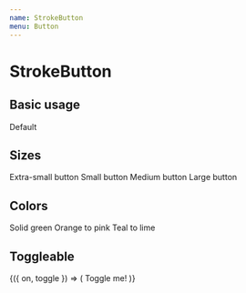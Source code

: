```yaml
---
name: StrokeButton
menu: Button
---
```




# StrokeButton

<PropsTable of={StrokeButton} />


## Basic usage

<Playground>
  <StrokeButton>Default</StrokeButton>
</Playground>


## Sizes

<Playground>
  <StrokeButton size="xsmall">
    Extra-small button
  </StrokeButton>
</Playground>

<Playground>
  <StrokeButton size="small">
    Small button
  </StrokeButton>
</Playground>

<Playground>
  <StrokeButton size="medium">
    Medium button
  </StrokeButton>
</Playground>

<Playground>
  <StrokeButton size="large">
    Large button
  </StrokeButton>
</Playground>

## Colors

<Playground>
  <StrokeButton color1={COLORS.green[500]} color2={COLORS.green[500]}>
    Solid green
  </StrokeButton>
</Playground>

<Playground>
  <StrokeButton color1={COLORS.orange[500]} color2={COLORS.pink[300]}>
    Orange to pink
  </StrokeButton>
</Playground>

<Playground>
  <StrokeButton color1={COLORS.teal[700]} color2={COLORS.lime[500]}>
    Teal to lime
  </StrokeButton>
</Playground>



## Toggleable

<Playground>
  <ToggleState>
    {({ on, toggle }) => (
      <StrokeButton showStroke={on} onClick={toggle}>
        Toggle me!
      </StrokeButton>
    )}
  </ToggleState>
</Playground>
